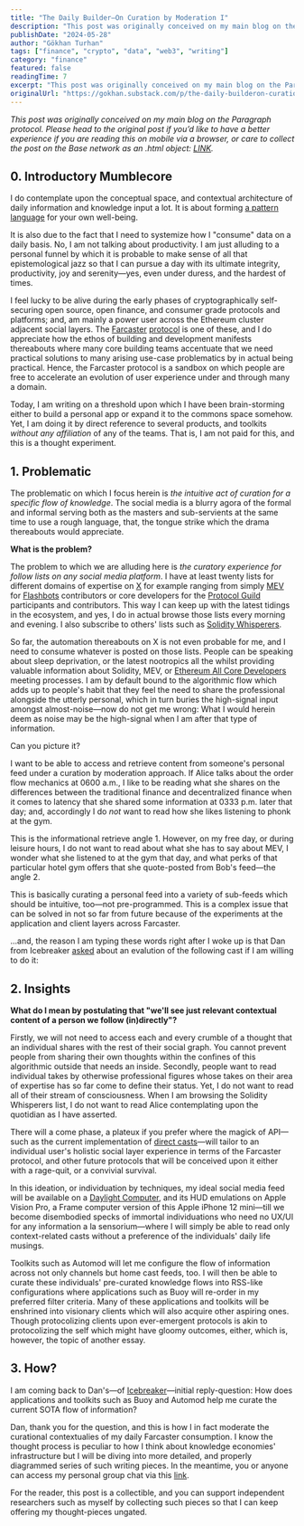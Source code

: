 ```yaml
---
title: "The Daily Builder—On Curation by Moderation I"
description: "This post was originally conceived on my main blog on the Paragraph protocol."
publishDate: "2024-05-28"
author: "Gökhan Turhan"
tags: ["finance", "crypto", "data", "web3", "writing"]
category: "finance"
featured: false
readingTime: 7
excerpt: "This post was originally conceived on my main blog on the Paragraph protocol. Please head to the original post if you’d like to have a better experience if you are reading this on mobile via a..."
originalUrl: "https://gokhan.substack.com/p/the-daily-builderon-curation-by-moderation-i"
---
```


*This post was originally conceived on my main blog on the Paragraph protocol. Please head to the original post if you’d like to have a better experience if you are reading this on mobile via a browser, or care to collect the post on the Base network as an .html object: [LINK](https://paragraph.xyz/@gokhan/curation?referrer=0x36de990133D36d7E3DF9a820aA3eDE5a2320De71).*

## 0. Introductory Mumblecore

I do contemplate upon the conceptual space, and contextual architecture of daily information and knowledge input a lot. It is about forming [a pattern language](https://www.patternlanguage.com/) for your own well-being.

It is also due to the fact that I need to systemize how I "consume" data on a daily basis. No, I am not talking about productivity. I am just alluding to a personal funnel by which it is probable to make sense of all that epistemological jazz so that I can pursue a day with its ultimate integrity, productivity, joy and serenity—yes, even under duress, and the hardest of times.

I feel lucky to be alive during the early phases of cryptographically self-securing open source, open finance, and consumer grade protocols and platforms; and, am mainly a power user across the Ethereum cluster adjacent social layers. The [Farcaster](https://warpcast.com/~/invite-page/2282?id=593db828) [protocol](https://www.farcaster.xyz/) is one of these, and I do appreciate how the ethos of building and development manifests thereabouts where many core building teams accentuate that we need practical solutions to many arising use-case problematics by in actual being practical. Hence, the Farcaster protocol is a sandbox on which people are free to accelerate an evolution of user experience under and through many a domain.

Today, I am writing on a threshold upon which I have been brain-storming either to build a personal app or expand it to the commons space somehow. Yet, I am doing it by direct reference to several products, and toolkits *without any affiliation* of any of the teams. That is, I am not paid for this, and this is a thought experiment.

## 1. Problematic

The problematic on which I focus herein is *the intuitive act of curation for a specific flow of knowledge*. The social media is a blurry agora of the formal and informal serving both as the masters and sub-servients at the same time to use a rough language, that, the tongue strike which the drama thereabouts would appreciate.

**What is the problem?**

The problem to which we are alluding here is *the curatory experience for follow lists on any social media platform*. I have at least twenty lists for different domains of expertise on [X](https://x.com/0xgokhan) for example ranging from simply [MEV](https://www.mev.fyi/sign-in?callbackUrl=https://www.mev.fyi/sign-in) for [Flashbots](https://www.flashbots.net/) contributors or core developers for the [Protocol Guild](https://protocol-guild.readthedocs.io/en/latest/index.html#) participants and contributors. This way I can keep up with the latest tidings in the ecosystem, and yes, I do in actual browse those lists every morning and evening. I also subscribe to others' lists such as [Solidity Whisperers](https://x.com/i/lists/1504507594898960385).

So far, the automation thereabouts on X is not even probable for me, and I need to consume whatever is posted on those lists. People can be speaking about sleep deprivation, or the latest nootropics all the whilst providing valuable information about Solidity, MEV, or [Ethereum All Core Developers](https://github.com/ethereum/pm) meeting processes. I am by default bound to the algorithmic flow which adds up to people's habit that they feel the need to share the professional alongside the utterly personal, which in turn buries the high-signal input amongst almost-noise—now do not get me wrong: What I would herein deem as noise may be the high-signal when I am after that type of information.

Can you picture it?

I want to be able to access and retrieve content from someone's personal feed under a curation by moderation approach. If Alice talks about the order flow mechanics at 0600 a.m., I like to be reading what she shares on the differences between the traditional finance and decentralized finance when it comes to latency that she shared some information at 0333 p.m. later that day; and, accordingly I do *not* want to read how she likes listening to phonk at the gym.

This is the informational retrieve angle 1. However, on my free day, or during leisure hours, I do not want to read about what she has to say about MEV, I wonder what she listened to at the gym that day, and what perks of that particular hotel gym offers that she quote-posted from Bob's feed—the angle 2.

This is basically curating a personal feed into a variety of sub-feeds which should be intuitive, too—not pre-programmed. This is a complex issue that can be solved in not so far from future because of the experiments at the application and client layers across Farcaster.

...and, the reason I am typing these words right after I woke up is that Dan from Icebreaker [asked](https://warpcast.com/web3pm/0xaa9e107c) about an evalution of the following cast if I am willing to do it:
[](/blog/images/c01b4621-c7cb-477e-9883-b7856ff065a5_800x800.png)
## 2. Insights

**What do I mean by postulating that "we'll see just relevant contextual content of a person we follow (in)directly"?**

Firstly, we will not need to access each and every crumble of a thought that an individual shares with the rest of their social graph. You cannot prevent people from sharing their own thoughts within the confines of this algorithmic outside that needs an inside. Secondly, people want to read individual takes by otherwise professional figures whose takes on their area of expertise has so far come to define their status. Yet, I do not want to read all of their stream of consciousness. When I am browsing the Solidity Whisperers list, I do not want to read Alice contemplating upon the quotidian as I have asserted.

There will a come phase, a plateux if you prefer where the magick of API—such as the current implementation of [direct casts](https://warpcast.com/dwr.eth/0xad16b85a)—will tailor to an individual user's holistic social layer experience in terms of the Farcaster protocol, and other future protocols that will be conceived upon it either with a rage-quit, or a convivial survival.

In this ideation, or individuation by techniques, my ideal social media feed will be available on a [Daylight Computer](http://daylightcomputer.com), and its HUD emulations on Apple Vision Pro, a Frame computer version of this Apple iPhone 12 mini—till we become disembodied specks of immortal individuations who need no UX/UI for any information a la sensorium—where I will simply be able to read only context-related casts without a preference of the individuals' daily life musings.

Toolkits such as Automod will let me configure the flow of information across not only channels but home cast feeds, too. I will then be able to curate these individuals' pre-curated knowledge flows into RSS-like configurations where applications such as Buoy will re-order in my preferred filter criteria. Many of these applications and toolkits will be enshrined into visionary clients which will also acquire other aspiring ones. Though protocolizing clients upon ever-emergent protocols is akin to protocolizing the self which might have gloomy outcomes, either, which is, however, the topic of another essay.

## 3. How?

I am coming back to Dan's—of [Icebreaker](http://daylightcomputer.com)—initial reply-question: How does applications and toolkits such as Buoy and Automod help me curate the current SOTA flow of information?

Dan, thank you for the question, and this is how I in fact moderate the curational contextualies of my daily Farcaster consumption. I know the thought process is peculiar to how I think about knowledge economies' infrastructure but I will be diving into more detailed, and properly diagrammed series of such writing pieces. In the meantime, you or anyone can access my personal group chat via this [link](https://warpcast.com/~/group/BCDE_qTe_n-fosjF3G0_qQ).

For the reader, this post is a collectible, and you can support independent researchers such as myself by collecting such pieces so that I can keep offering my thought-pieces ungated.